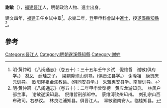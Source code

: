 '''謝敏'''（{{bd|?||?|}}），[[福建|福建]][[晉江|晉江]]人，明朝政治人物、進士出身。

建文四年，[[福建|福建]]壬午乡试中舉<ref>明·黄仲昭 《八闽通志》（卷五十）：三十五年壬午乡试　倪维哲　谢敏(俱府学。)　[[林鳳_(永樂進士)|林凤]]　廷珪之子。　梁嗣隆琼山训导。(俱晋江县学。)　谢隆祖　康贤庆元训导。　欧阳隆祖金溪教谕。(俱同安县学。)　朱雅惠安县学。南康训导。</ref>。永樂二年，登甲申科會試中[[進士|進士]]，授[[遂溪縣|遂溪縣]][[知縣|知縣]]<ref>明·黄仲昭 《八闽通志》（卷五十）：二年甲申曾棨榜　黄应龙游知县。　林凤户部主事。　谢敏遂溪知县。　倪维哲刑部郎中。　蔡维溥钦州知州。　刘孔宗山西布政司。右参议。　林良江浦知县。俱晋江人。　辜敏道南安人。临桂知县。</ref>。

==參考==
{{Reflist}}
{{明朝人物小作品}}
{{永樂二年甲申科殿試金榜}}
[[Category:晉江人|Category:晉江人]]
[[Category:明朝遂溪縣知縣|Category:明朝遂溪縣知縣]]
[[Category:謝姓|Category:謝姓]]